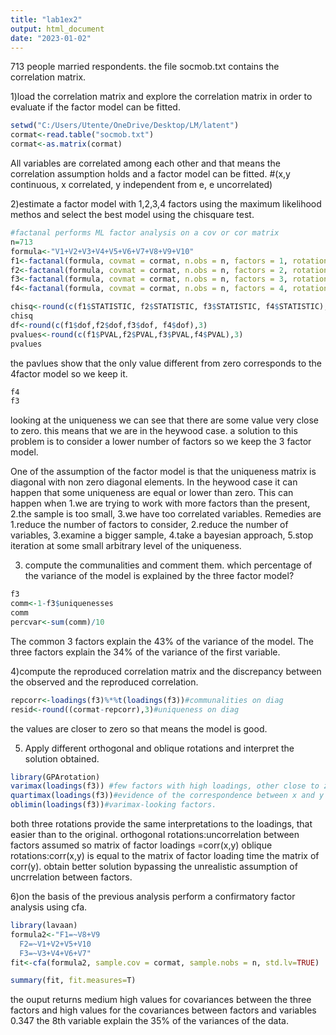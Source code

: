 ---
title: "lab1ex2"
output: html_document
date: "2023-01-02"
---

713 people married respondents.
the file socmob.txt contains the correlation matrix.

1)load the correlation matrix and explore the correlation matrix in order to evaluate if the factor model can be fitted.
```{r}
setwd("C:/Users/Utente/OneDrive/Desktop/LM/latent")
cormat<-read.table("socmob.txt")
cormat<-as.matrix(cormat)
```
All variables are correlated among each other and that means the correlation assumption holds and a factor model can be fitted.
#(x,y continuous, x correlated, y independent from e, e uncorrelated)

2)estimate a factor model with 1,2,3,4 factors using the maximum likelihood methos and select the best model using the chisquare test.
```{r}
#factanal performs ML factor analysis on a cov or cor matrix
n=713
formula<-"V1+V2+V3+V4+V5+V6+V7+V8+V9+V10"
f1<-factanal(formula, covmat = cormat, n.obs = n, factors = 1, rotation = "none")
f2<-factanal(formula, covmat = cormat, n.obs = n, factors = 2, rotation = "none")
f3<-factanal(formula, covmat = cormat, n.obs = n, factors = 3, rotation = "none")
f4<-factanal(formula, covmat = cormat, n.obs = n, factors = 4, rotation = "none")

chisq<-round(c(f1$STATISTIC, f2$STATISTIC, f3$STATISTIC, f4$STATISTIC),3)
chisq
df<-round(c(f1$dof,f2$dof,f3$dof, f4$dof),3)
pvalues<-round(c(f1$PVAL,f2$PVAL,f3$PVAL,f4$PVAL),3)
pvalues
```
the pavlues show that the only value different from zero corresponds to the 4factor model so we keep it.

```{r}
f4
f3
```
looking at the uniqueness we can see that there are some value very close to zero. this means that we are in the heywood case.
a solution to this problem is to consider a lower number of factors so we keep the 3 factor model.

One of the assumption of the factor model is that the uniqueness matrix is diagonal with non zero diagonal elements. In the heywood case it can happen that some uniqueness are equal or lower than zero.
This can happen when 1.we are trying to work with more factors than the present, 2.the sample is too small, 3.we have too correlated variables.
Remedies are 1.reduce the number of factors to consider, 2.reduce the number of variables, 3.examine a bigger sample, 4.take a bayesian approach, 5.stop iteration at some small arbitrary level of the uniqueness.

3) compute the communalities and comment them. which percentage of the variance of the model is explained by the three factor model?
```{r}
f3
comm<-1-f3$uniquenesses
comm
percvar<-sum(comm)/10
```
The common 3 factors explain the 43% of the variance of the model.
The three factors explain the 34% of the variance of the first variable.

4)compute the reproduced correlation matrix and the discrepancy between the observed and the reproduced correlation.
```{r}
repcorr<-loadings(f3)%*%t(loadings(f3))#communalities on diag
resid<-round((cormat-repcorr),3)#uniqueness on diag
```
the values are closer to zero so that means the model is good.

5) Apply different orthogonal and oblique rotations and interpret the solution obtained.
```{r}
library(GPArotation)
varimax(loadings(f3)) #few factors with high loadings, other close to zero
quartimax(loadings(f3))#evidence of the correspondence between x and y
oblimin(loadings(f3))#varimax-looking factors.
```
both three rotations provide the same interpretations to the loadings, that easier than to the original.
orthogonal rotations:uncorrelation between factors assumed so matrix of factor loadings =corr(x,y)
oblique rotations:corr(x,y) is equal to the matrix of factor loading time the matrix of corr(y). obtain better solution bypassing the unrealistic assumption of uncrrelation between factors.


6)on the basis of the previous analysis perform a confirmatory factor analysis using cfa.
```{r}
library(lavaan)
formula2<-"F1=~V8+V9
  F2=~V1+V2+V5+V10
  F3=~V3+V4+V6+V7"
fit<-cfa(formula2, sample.cov = cormat, sample.nobs = n, std.lv=TRUE)

summary(fit, fit.measures=T)
```

the ouput returns medium high values for covariances between the three factors and high values for the covariances between factors and variables
0.347 the 8th variable explain the 35% of the variances of the data.